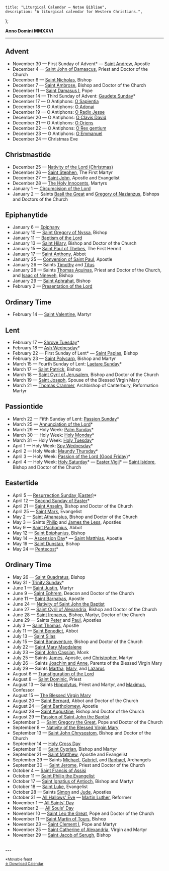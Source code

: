 	title: "Liturgical Calendar — Notae Bibliae",
	description: "A liturgical calendar for Western Christians.",
};

<Initial text="Liturgical Calendar" />

**Anno Domini MMXXVI**

---

## Advent

- November 30 — First Sunday of Advent* — [Saint Andrew](/people/saints/apostles/andrew), Apostle
- December 4 — [Saint John of Damascus](/people/saints/greek-fathers/john-of-damascus), Priest and Doctor of the Church
- December 6 — [Saint Nicholas](/people/saints/early/nicholas-of-myra), Bishop
- December 7 — [Saint Ambrose](/people/saints/latin-fathers/ambrose-of-milan), Bishop and Doctor of the Church
- December 11 — [Saint Damasus I](/people/saints/latin-fathers/damasus-of-rome), Pope
- December 14 — Third Sunday of Advent: [Gaudete Sunday](/liturgy/seasons/advent#gaudete-sunday)*
- December 17 — O Antiphons: [O Sapientia](/liturgy/music/chants/o-sapientia)
- December 18 — O Antiphons: [O Adonai](/liturgy/music/chants/o-adonai)
- December 19 — O Antiphons: [O Radix Jesse](/liturgy/music/chants/o-radix-jesse)
- December 20 — O Antiphons: [O Clavis David](/liturgy/music/chants/o-clavis-david)
- December 21 — O Antiphons: [O Oriens](/liturgy/music/chants/o-oriens)
- December 22 — O Antiphons: [O Rex gentium](/liturgy/music/chants/o-rex-gentium)
- December 23 — O Antiphons: [O Emmanuel](/liturgy/music/chants/o-emmanuel)
- December 24 — Christmas Eve

## Christmastide

- December 25 — [Nativity of the Lord (Christmas)](/liturgy/seasons/christmastide/christmas)
- December 26 — [Saint Stephen](/people/saints/biblical/stephen), The First Martyr
- December 27 — [Saint John](/people/saints/apostles/john), Apostle and Evangelist
- December 28 — [The Holy Innocents](/liturgy/seasons/christmastide/the-holy-innocents), Martyrs
- January 1 — [Circumcision of the Lord](/liturgy/seasons/christmastide/circumcision-of-the-lord)
- January 2 — Saints [Basil the Great](/people/saints/cappadocian-fathers/basil-the-great) and [Gregory of Nazianzus](/people/saints/cappadocian-fathers/gregory-of-nazianzus), Bishops and Doctors of the Church

## Epiphanytide

- January 6 — [Epiphany](/liturgy/seasons/epiphanytide/epiphany)
- January 10 — [Saint Gregory of Nyssa](/people/saints/cappadocian-fathers/gregory-of-nyssa), Bishop
- January 11 — [Baptism of the Lord](/liturgy/seasons/epiphanytide/baptism-of-the-lord)
- January 13 — [Saint Hilary](/people/saints/latin-fathers/hilary-of-poitiers), Bishop and Doctor of the Church
- January 15 — [Saint Paul of Thebes](/people/saints/desert-fathers/paul-of-thebes), The First Hermit
- January 17 — [Saint Anthony](/people/saints/desert-fathers/anthony-the-great), Abbot
- January 25 — [Conversion of Saint Paul](/people/saints/apostles/paul), Apostle
- January 26 — Saints [Timothy](/people/saints/biblical/timothy) and [Titus](/people/saints/biblical/titus)
- January 28 — Saints [Thomas Aquinas](/people/saints/medieval/thomas-aquinas), Priest and Doctor of the Church, and [Isaac of Nineveh](/people/saints/syriac-fathers/isaac-of-nineveh), Bishop
- January 29 — [Saint Aphrahat](/people/saints/syriac-fathers/aphrahat-the-persian), Bishop
- February 2 — [Presentation of the Lord](/liturgy/seasons/epiphanytide/presentation-of-the-lord)

## Ordinary Time

- February 14 — [Saint Valentine](/people/saints/early/valentine-of-rome), Martyr

## Lent

- February 17 — [Shrove Tuesday](/liturgy/seasons/lent#shrove-tuesday)*
- February 18 — [Ash Wednesday](/liturgy/seasons/lent#ash-wednesday)*
- February 22 — First Sunday of Lent* — [Saint Papias](/people/saints/apostolic-fathers/papias-of-hierapolis), Bishop
- February 23 — [Saint Polycarp](/people/saints/apostolic-fathers/polycarp-of-smyrna), Bishop and Martyr
- March 15 — Fourth Sunday of Lent: [Laetare Sunday](/liturgy/seasons/lent#laetare-sunday)*
- March 17 — [Saint Patrick](/people/saints/early/patrick-of-ireland), Bishop
- March 18 — [Saint Cyril of Jerusalem](/people/saints/greek-fathers/cyril-of-jerusalem), Bishop and Doctor of the Church
- March 19 — [Saint Joseph](/people/saints/biblical/joseph), Spouse of the Blessed Virgin Mary
- March 21 — [Thomas Cranmer](/meditations/a-brief-history-of-the-reformation-part-3#the-book-of-common-prayer), Archbishop of Canterbury, Reformation Martyr

## Passiontide

- March 22 — Fifth Sunday of Lent: [Passion Sunday](/liturgy/seasons/passiontide)*
- March 25 — [Annunciation of the Lord](/liturgy/seasons/eastertide/annunciation)*
- March 29 — Holy Week: [Palm Sunday](/liturgy/seasons/passiontide/palm-sunday)*
- March 30 — Holy Week: [Holy Monday](/liturgy/seasons/passiontide/holy-monday)*
- March 31 — Holy Week: [Holy Tuesday](/liturgy/seasons/passiontide/holy-tuesday)*
- April 1 — Holy Week: [Spy Wednesday](/liturgy/seasons/passiontide/spy-wednesday)*
- April 2 — Holy Week: [Maundy Thursday](/liturgy/seasons/passiontide/maundy-thursday)*
- April 3 — Holy Week: [Passion of the Lord (Good Friday)](/liturgy/seasons/passiontide/good-friday)*
- April 4 — Holy Week: [Holy Saturday](/liturgy/seasons/passiontide/holy-saturday)* — [Easter Vigil](/liturgy/seasons/eastertide/easter-vigil)* — [Saint Isidore](/people/saints/latin-fathers/isidore-of-seville), Bishop and Doctor of the Church

## Eastertide

- April 5 — [Resurrection Sunday (Easter)](/liturgy/seasons/eastertide/easter)*
- April 12 — [Second Sunday of Easter](/liturgy/seasons/eastertide/second-sunday-of-easter)*
- April 21 — [Saint Anselm](/people/saints/medieval/anselm-of-canterbury), Bishop and Doctor of the Church
- April 25 — [Saint Mark](/people/saints/evangelists/mark), Evangelist
- May 2 — [Saint Athanasius](/people/saints/greek-fathers/athanasius-of-alexandria), Bishop and Doctor of the Church
- May 3 — Saints [Philip](/people/saints/apostles/philip) and [James the Less](/people/saints/apostles/james-the-less), Apostles
- May 9 — [Saint Pachomius](/people/saints/desert-fathers/pachomius-the-great), Abbot
- May 12 — [Saint Epiphanius](/people/saints/early/epiphanius-of-salamis), Bishop
- May 14 — [Ascension Day](/liturgy/seasons/eastertide/ascension-day)* — [Saint Matthias](/people/saints/apostles/matthias), Apostle
- May 19 — [Saint Dunstan](/people/saints/medieval/dunstan-of-canterbury), Bishop
- May 24 — [Pentecost](/liturgy/seasons/eastertide/pentecost)*

## Ordinary Time

- May 26 — [Saint Quadratus](/people/saints/apostolic-fathers/quadratus-of-athens), Bishop
- May 31 - [Trinity Sunday](/liturgy/seasons/ordinary-time/trinity-sunday)*
- June 1 — [Saint Justin](/people/saints/greek-fathers/justin-martyr), Martyr
- June 9 — [Saint Ephrem](/people/saints/syriac-fathers/ephrem-the-syrian), Deacon and Doctor of the Church
- June 11 — [Saint Barnabas](/people/saints/apostles/barnabas), Apostle
- June 24 — [Nativity of Saint John the Baptist](/people/saints/biblical/john-the-baptist#nativity)
- June 27 — [Saint Cyril of Alexandria](/people/saints/greek-fathers/cyril-of-alexandria), Bishop and Doctor of the Church
- June 28 — [Saint Irenaeus](/people/saints/greek-fathers/irenaeus-of-lyon), Bishop, Martyr, Doctor of the Church
- June 29 — Saints [Peter](/people/saints/apostles/peter) and [Paul](/people/saints/apostles/paul), Apostles
- July 3 — [Saint Thomas](/people/saints/apostles/thomas), Apostle
- July 11 — [Saint Benedict](/people/saints/medieval/benedict-of-nursia), Abbot
- July 13 — [Saint Silas](/people/saints/biblical/silas)
- July 15 — [Saint Bonaventure](/people/saints/medieval/bonaventure-of-bagnoregio), Bishop and Doctor of the Church
- July 22 — [Saint Mary Magdalene](/people/saints/biblical/mary-magdalene)
- July 23 — [Saint John Cassian](/people/saints/early/john-cassian), Monk
- July 25 — Saints [James](/people/saints/apostles/james), Apostle, and [Christopher](/people/saints/early/christopher-of-lycia), Martyr
- July 26 — Saints [Joachim and Anne](/people/saints/biblical/joachim-and-anne), Parents of the Blessed Virgin Mary
- July 29 — Saints [Martha](/people/saints/biblical/martha), [Mary](/people/saints/biblical/mary-of-bethany), and [Lazarus](/people/saints/biblical/lazarus)
- August 6 — [Transfiguration of the Lord](/liturgy/seasons/ordinary-time/transfiguration)
- August 8 — [Saint Dominic](/people/saints/medieval/dominic-of-guzman), Priest
- August 13 — Saints [Hippolytus](/people/saints/early/hippolytus-of-rome), Priest and Martyr, and [Maximus](/people/saints/greek-fathers/maximus-the-confessor), Confessor
- August 15 — [The Blessed Virgin Mary](/people/saints/biblical/mary)
- August 20 — [Saint Bernard](/people/saints/medieval/bernard-of-clairvaux), Abbot and Doctor of the Church
- August 24 — [Saint Bartholomew](/people/saints/apostles/bartholomew), Apostle
- August 28 — [Saint Augustine](/people/saints/latin-fathers/augustine-of-hippo), Bishop and Doctor of the Church
- August 29 — [Passion of Saint John the Baptist](/people/saints/biblical/john-the-baptist#passion)
- September 3 — [Saint Gregory the Great](/people/saints/latin-fathers/gregory-the-great), Pope and Doctor of the Church
- September 8 — [Nativity of the Blessed Virgin Mary](/people/saints/biblical/mary)
- September 13 — [Saint John Chrysostom](/people/saints/greek-fathers/john-chrysostom), Bishop and Doctor of the Church
- September 14 — [Holy Cross Day](/liturgy/seasons/ordinary-time/holy-cross-day)
- September 16 — [Saint Cyprian](/people/saints/latin-fathers/cyprian-of-carthage), Bishop and Martyr
- September 21 — [Saint Matthew](/people/saints/apostles/matthew), Apostle and Evangelist
- September 29 — Saints [Michael](/people/saints/angels/michael), [Gabriel](/people/saints/angels/gabriel), and [Raphael](/people/saints/angels/raphael), Archangels
- September 30 — [Saint Jerome](/people/saints/latin-fathers/jerome-of-stridon), Priest and Doctor of the Church
- October 4 — [Saint Francis of Assisi](/people/saints/medieval/francis-of-assisi)
- October 11 — [Saint Philip the Evangelist](/people/saints/biblical/philip-the-evangelist)
- October 17 — [Saint Ignatius of Antioch](/people/saints/apostolic-fathers/ignatius-of-antioch), Bishop and Martyr
- October 18 — [Saint Luke](/people/saints/evangelists/luke), Evangelist
- October 28 — Saints [Simon](/people/saints/apostles/simon) and [Jude](/people/saints/apostles/jude), Apostles
- October 31 — [All Hallows' Eve](/liturgy/seasons/ordinary-time/allhallowtide) — [Martin Luther](/meditations/a-brief-history-of-the-reformation-part-3#martin-luther), Reformer
- November 1 — [All Saints' Day](/liturgy/seasons/ordinary-time/allhallowtide)
- November 2 — [All Souls' Day](/liturgy/seasons/ordinary-time/allhallowtide)
- November 10 — [Saint Leo the Great](/people/saints/latin-fathers/leo-the-great), Pope and Doctor of the Church
- November 11 — [Saint Martin of Tours](/people/saints/early/martin-of-tours), Bishop
- November 23 — [Saint Clement I](/people/saints/apostolic-fathers/clement-of-rome), Pope and Martyr
- November 25 — [Saint Catherine of Alexandria](/people/saints/early/catherine-of-alexandria), Virgin and Martyr
- November 29 — [Saint Jacob of Serugh](/people/saints/syriac-fathers/jacob-of-serugh), Bishop

<br/>
---

<small>*Movable feast</small><br/>
<small><a href="/events/liturgical-calendar.ics" download>⤓ Download Calendar</a></small>
